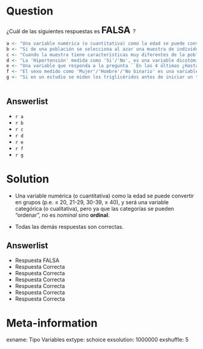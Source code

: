 Question
========
¿Cuál de las siguientes respuestas es <font size="5"> **FALSA** </font>?


```r
a <- "Una variable numérica (o cuantitativa) como la edad se puede convertir en grupos (p.e. <span>&#8804;</span> 20, 21-29, 30-39, <span>&#8805;</span> 40), y será una variable categórica (o cualitativa) nominal"
b <- "Si de una población se selecciona al azar una muestra de individuos, esta muestra seguramente no estará sesgada" 
c <- "Cuando la muestra tiene características muy diferentes de la población, la muestra esta sesgada"
d <- "La 'Hipertensión' medida como 'Si'/'No', es una variable dicotómica"
e <- "Una variable que responda a la pregunta ``En las 4 últimas ¿Hasta que punto el dolor le ha dificultado su trabajo habitual (incluido el trabajo fuera de casa y las tareas domésticas?'' con las siguiente posibles respuestas: 'Nada'/'Un poco'/'Regular'/'Bastante'/'Mucho', es una variable cualitativa (categórica), ordinal y los valores son *mutuamente excluyentes*"
f <- "El sexo medido como 'Mujer'/'Hombre'/'No binario' es una variable categórica, pero no es dicotómica"
g <- "Si en un estudio se miden los triglicéridos antes de iniciar un tratamiento, y los triglicéridos tras 6 meses de tratamiento, los valores de triglicéridos antes y a los 6 meses son datos aparaedos"
  
```

Answerlist
----------
* `r a`
* `r b`
* `r c`
* `r d`
* `r e`
* `r f`
* `r g`

Solution
========
* Una variable numérica (o cuantitativa) como la edad se puede convertir en grupos (p.e. <span>&#8804;</span> 20, 21-29, 30-39, <span>&#8805;</span> 40), y será una variable categórica (o cualitativa), pero ya que las categorías se pueden "ordenar", no es *nominal* sino **ordinal**.

* Todas las demás respuestas son correctas.

Answerlist
----------
* Respuesta FALSA
* Respuesta Correcta
* Respuesta Correcta
* Respuesta Correcta
* Respuesta Correcta
* Respuesta Correcta
* Respuesta Correcta



Meta-information
================
exname: Tipo Variables
extype: schoice
exsolution: 1000000
exshuffle: 5

